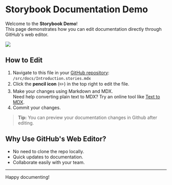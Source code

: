 
<Meta title="Introduction" />

# Storybook Documentation Demo

Welcome to the **Storybook Demo**!  
This page demonstrates how you can edit documentation directly through GitHub's web editor.

<img src='https://media.licdn.com/dms/image/v2/D5622AQFN_-UA3Ha0kw/feedshare-shrink_800/B56ZWEG4dtGQAg-/0/1741678152092?e=2147483647&v=beta&t=N2XnV0lgLmtKOaEE_o_N2ADCaoOu6R6f7VLnGPQObW0' />

## How to Edit

1. Navigate to this file in your [GitHub repository](https://github.com/jxh090/storybook-demo):  
   `/src/docs/Introduction.stories.mdx`
2. Click the **pencil icon** (✏️) in the top right to edit the file.
3. Make your changes using Markdown and MDX. <br />
   Need help converting plain text to MDX? Try an online tool like [Text to MDX](https://www.text2mdx.com/).
4. Commit your changes.

> **Tip:** You can preview your documentation changes in Github after editing.

## Why Use GitHub's Web Editor?

- No need to clone the repo locally.
- Quick updates to documentation.
- Collaborate easily with your team.

---

Happy documenting!
